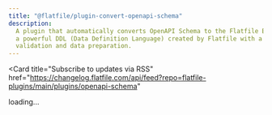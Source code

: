 ```yaml
---
title: "@flatfile/plugin-convert-openapi-schema"
description:
  A plugin that automatically converts OpenAPI Schema to the Flatfile Blueprint,
  a powerful DDL (Data Definition Language) created by Flatfile with a focus on
  validation and data preparation.
---
```


<Card
  title="Subscribe to updates via
  RSS"
  href="https://changelog.flatfile.com/api/feed?repo=flatfile-plugins/main/plugins/openapi-schema"
></Card>

<div id="dynamic-content">loading...</div>
